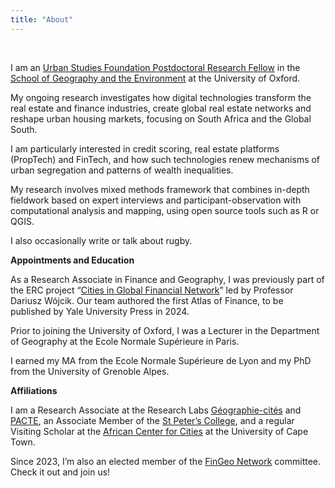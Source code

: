 ---
title: "About"
---

<br>

I am an [Urban Studies Foundation Postdoctoral Research Fellow](https://www.urbanstudiesfoundation.org/) in the [School of Geography and the Environment](https://www.geog.ox.ac.uk/staff/jmigozzi.html) at the University of Oxford.

My ongoing research investigates how digital technologies transform the real estate and finance industries, create global real estate networks and reshape urban housing markets, focusing on South Africa and the Global South.

I am particularly interested in credit scoring, real estate platforms (PropTech) and FinTech, and how such technologies renew mechanisms of urban segregation and patterns of wealth inequalities.

My research involves mixed methods framework that combines in-depth fieldwork based on expert interviews and participant-observation with computational analysis and mapping, using open source tools such as R or QGIS.

I also occasionally write or talk about rugby.


**Appointments and Education**

As a Research Associate in Finance and Geography, I was previously part of the ERC project "[Cities in Global Financial Network](https://www.citynet21.org/)" led by Professor Dariusz Wójcik. Our team authored the first Atlas of Finance, to be published by Yale University Press in 2024.

Prior to joining the University of Oxford, I was a Lecturer in the Department of Geography at the Ecole Normale Supérieure in Paris.

I earned my MA from the Ecole Normale Supérieure de Lyon and my PhD from the University of Grenoble Alpes.

**Affiliations**

I am a Research Associate at the Research Labs [Géographie-cités](https://geographie-cites.cnrs.fr/en/geographie-cites/) and [PACTE](https://www.pacte-grenoble.fr/en), an Associate Member of the [St Peter's College](https://www.spc.ox.ac.uk/), and a regular Visiting Scholar at the [African Center for Cities](https://www.africancentreforcities.net/) at the University of Cape Town.

Since 2023, I'm also an elected member of the [FinGeo Network](https://www.fingeo.net/) committee. Check it out and join us!


